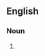 {{also|trompe l'oeil|trompe l'œil|trompe-l'œil}}

==English==

===Noun===
{{head|en|noun}}

# {{alternative spelling of|en|trompe l'oeil}}